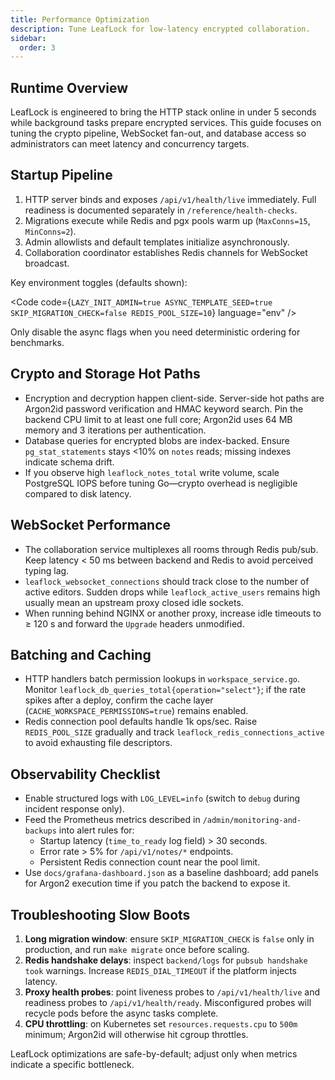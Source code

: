 ```yaml
---
title: Performance Optimization
description: Tune LeafLock for low-latency encrypted collaboration.
sidebar:
  order: 3
---
```



## Runtime Overview
LeafLock is engineered to bring the HTTP stack online in under 5 seconds while background tasks prepare encrypted services. This guide focuses on tuning the crypto pipeline, WebSocket fan-out, and database access so administrators can meet latency and concurrency targets.

## Startup Pipeline
1. HTTP server binds and exposes `/api/v1/health/live` immediately. Full readiness is documented separately in `/reference/health-checks`.
2. Migrations execute while Redis and pgx pools warm up (`MaxConns=15`, `MinConns=2`).
3. Admin allowlists and default templates initialize asynchronously.
4. Collaboration coordinator establishes Redis channels for WebSocket broadcast.

Key environment toggles (defaults shown):

<Code
  code={`LAZY_INIT_ADMIN=true
ASYNC_TEMPLATE_SEED=true
SKIP_MIGRATION_CHECK=false
REDIS_POOL_SIZE=10`}
  language="env"
/>

Only disable the async flags when you need deterministic ordering for benchmarks.

## Crypto and Storage Hot Paths
- Encryption and decryption happen client-side. Server-side hot paths are Argon2id password verification and HMAC keyword search. Pin the backend CPU limit to at least one full core; Argon2id uses 64 MB memory and 3 iterations per authentication.
- Database queries for encrypted blobs are index-backed. Ensure `pg_stat_statements` stays <10% on `notes` reads; missing indexes indicate schema drift.
- If you observe high `leaflock_notes_total` write volume, scale PostgreSQL IOPS before tuning Go—crypto overhead is negligible compared to disk latency.

## WebSocket Performance
- The collaboration service multiplexes all rooms through Redis pub/sub. Keep latency < 50 ms between backend and Redis to avoid perceived typing lag.
- `leaflock_websocket_connections` should track close to the number of active editors. Sudden drops while `leaflock_active_users` remains high usually mean an upstream proxy closed idle sockets.
- When running behind NGINX or another proxy, increase idle timeouts to ≥ 120 s and forward the `Upgrade` headers unmodified.

## Batching and Caching
- HTTP handlers batch permission lookups in `workspace_service.go`. Monitor `leaflock_db_queries_total{operation="select"}`; if the rate spikes after a deploy, confirm the cache layer (`CACHE_WORKSPACE_PERMISSIONS=true`) remains enabled.
- Redis connection pool defaults handle 1k ops/sec. Raise `REDIS_POOL_SIZE` gradually and track `leaflock_redis_connections_active` to avoid exhausting file descriptors.

## Observability Checklist
- Enable structured logs with `LOG_LEVEL=info` (switch to `debug` during incident response only).
- Feed the Prometheus metrics described in `/admin/monitoring-and-backups` into alert rules for:
  - Startup latency (`time_to_ready` log field) > 30 seconds.
  - Error rate > 5% for `/api/v1/notes/*` endpoints.
  - Persistent Redis connection count near the pool limit.
- Use `docs/grafana-dashboard.json` as a baseline dashboard; add panels for Argon2 execution time if you patch the backend to expose it.

## Troubleshooting Slow Boots
1. **Long migration window**: ensure `SKIP_MIGRATION_CHECK` is `false` only in production, and run `make migrate` once before scaling.
2. **Redis handshake delays**: inspect `backend/logs` for `pubsub handshake took` warnings. Increase `REDIS_DIAL_TIMEOUT` if the platform injects latency.
3. **Proxy health probes**: point liveness probes to `/api/v1/health/live` and readiness probes to `/api/v1/health/ready`. Misconfigured probes will recycle pods before the async tasks complete.
4. **CPU throttling**: on Kubernetes set `resources.requests.cpu` to `500m` minimum; Argon2id will otherwise hit cgroup throttles.

LeafLock optimizations are safe-by-default; adjust only when metrics indicate a specific bottleneck.
